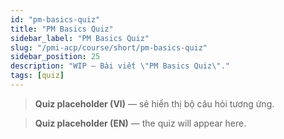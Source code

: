 ```yaml
---
id: "pm-basics-quiz"
title: "PM Basics Quiz"
sidebar_label: "PM Basics Quiz"
slug: "/pmi-acp/course/short/pm-basics-quiz"
sidebar_position: 25
description: "WIP — Bài viết \"PM Basics Quiz\"."
tags: [quiz]
---
```



<Tabs groupId="lang">

<TabItem value="vi" label="VI" default>

> **Quiz placeholder (VI)** — sẽ hiển thị bộ câu hỏi tương ứng.

</TabItem>

<TabItem value="en" label="EN">

> **Quiz placeholder (EN)** — the quiz will appear here.

</TabItem>
</Tabs>

